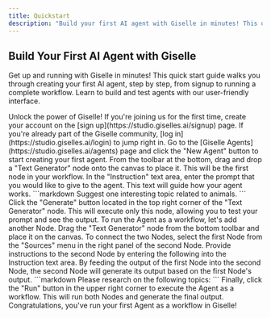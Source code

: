 ```yaml
---
title: Quickstart
description: "Build your first AI agent with Giselle in minutes! This quick start guide covers signup to running a workflow."
---
```


## Build Your First AI Agent with Giselle

Get up and running with Giselle in minutes! This quick start guide walks you through creating your first AI agent, step by step, from signup to running a complete workflow. Learn to build and test agents with our user-friendly interface.

<Steps>
  <Step title="Sign up">
    Unlock the power of Giselle! If you're joining us for the first time, create your account on the [sign up](https://studio.giselles.ai/signup) page. If
    you're already part of the Giselle community, [log in](https://studio.giselles.ai/login) to jump right in.
  </Step>
  <Step title="Build Agent">
    <AccordionGroup>
      <Accordion title="Create an Agent">
        Go to the [Giselle Agents](https://studio.giselles.ai/agents) page and click the "New Agent" button to start creating your first agent.
      </Accordion>
      <Accordion title="Place a Node and Test it">
        From the toolbar at the bottom, drag and drop a "Text Generator" node onto the canvas to place it. This will be the first node in your workflow.
      </Accordion>
      <Accordion title="Give Instructions to Your Agent">
        In the "Instruction" text area, enter the prompt that you would like to give to the agent. This text will guide how your agent works.
        ```markdown
        Suggest one interesting topic related to animals.
        ```
      </Accordion>
      <Accordion title="Run a Test Drive of Your Agent">
        Click the "Generate" button located in the top right corner of the "Text Generator" node. This will execute only this node, allowing you to test your prompt and see the output.
      </Accordion>
    </AccordionGroup>
  </Step>
  <Step title="Run Agent as Workflow">
    <AccordionGroup>
      <Accordion title="Add Another Node">
        To run the Agent as a workflow, let's add another Node. Drag the "Text Generator" node from the bottom toolbar and place it on the canvas.
      </Accordion>
      <Accordion title="Connect the Nodes">
        To connect the two Nodes, select the first Node from the "Sources" menu in the right panel of the second Node.
      </Accordion>
      <Accordion title="Give Instructions to the Second Node">
        Provide instructions to the second Node by entering the following into the Instruction text area. By feeding the output of the first Node into the second Node, the second Node will generate its output based on the first Node's output.
        ```markdown
        Please research on the following topics:
        ```
      </Accordion>
      <Accordion title="Run the Agent as a Workflow">
        Finally, click the "Run" button in the upper right corner to execute the Agent as a workflow. This will run both Nodes and generate the final output. Congratulations, you've run your first Agent as a workflow in Giselle!
      </Accordion>
    </AccordionGroup>
  </Step>
</Steps>

